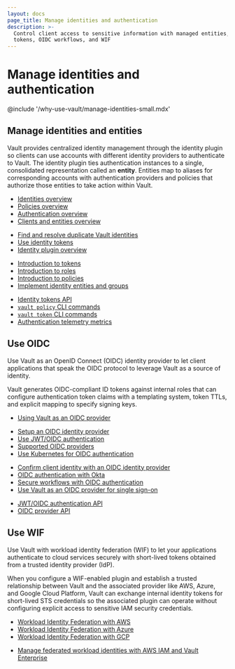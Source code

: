 ```yaml
---
layout: docs
page_title: Manage identities and authentication
description: >-
  Control client access to sensitive information with managed entities, identity
  tokens, OIDC workflows, and WIF
---
```


# Manage identities and authentication

@include '/why-use-vault/manage-identities-small.mdx'


## Manage identities and entities

Vault provides centralized identity management through the identity plugin so
clients can use accounts with different identity providers to authenticate to
Vault. The identity plugin ties authentication instances to a single,
consolidated representation called an **entity**. Entities map to aliases for
corresponding accounts with authentication providers and policies that authorize
those entities to take action within Vault.


<Tabs>
<Tab heading="Key concepts + Overviews" group="overviews">

- [Identities overview](/vault/docs/concepts/identity)
- [Policies overview](/vault/docs/concepts/policies)
- [Authentication overview](/vault/docs/concepts/auth)
- [Clients and entities overview](/vault/docs/concepts/client-count)


</Tab>
<Tab heading="Guides" group="guides">

- [Find and resolve duplicate Vault identities](/vault/docs/secrets/identity/deduplication)
- [Use identity tokens](/vault/docs/secrets/identity/identity-token)
- [Identity plugin overview](/vault/docs/secrets/identity)

</Tab>
<Tab heading="Tutorials" group="tutorials">

- [Introduction to tokens](/vault/tutorials/get-started/introduction-tokens)
- [Introduction to roles](/vault/tutorials/get-started/introduction-roles)
- [Introduction to policies](/vault/tutorials/get-started/introduction-policies)
- [Implement identity entities and groups](/vault/tutorials/auth-methods/identity)

</Tab>
<Tab heading="References" group="reference">

- [Identity tokens API](/vault/api-docs/secret/identity/tokens)
- [`vault policy` CLI commands](/vault/docs/commands/policy)
- [`vault token` CLI commands](/vault/docs/commands/token)
- [Authentication telemetry metrics](/vault/docs/internals/telemetry/metrics/authn)

</Tab>
</Tabs>


## Use OIDC

Use Vault as an OpenID Connect (OIDC) identity provider to let client
applications that speak the OIDC protocol to leverage Vault as a source of
identity.

Vault generates OIDC-compliant ID tokens against internal roles that can
configure authentication token claims with a templating system, token TTLs, and
explicit mapping to specify signing keys.

<Tabs>
<Tab heading="Key concepts + Overviews" group="overviews">

- [Using Vault as an OIDC provider](/vault/docs/concepts/oidc-provider)

</Tab>
<Tab heading="Guides" group="guides">

- [Setup an OIDC identity provider](/vault/docs/secrets/identity/oidc-provider)
- [Use JWT/OIDC authentication](/vault/docs/auth/jwt)
- [Supported OIDC providers](/vault/docs/auth/jwt/oidc-providers)
- [Use Kubernetes for OIDC authentication](/vault/docs/auth/jwt/oidc-providers/kubernetes)

</Tab>
<Tab heading="Tutorials" group="tutorials">

- [Confirm client identity with an OIDC identity provider](/vault/tutorials/auth-methods/oidc-identity-provider)
- [OIDC authentication with Okta](/vault/tutorials/manage-hcp-vault-dedicated/vault-oidc-okta)
- [Secure workflows with OIDC authentication](/vault/tutorials/auth-methods/oidc-auth)
- [Use Vault as an OIDC provider for single sign-on](/nomad/tutorials/single-sign-on/sso-oidc-vault)

</Tab>
<Tab heading="References" group="reference">

- [JWT/OIDC authentication API](/vault/api-docs/auth/jwt)
- [OIDC provider API](/vault/api-docs/secret/identity/oidc-provider)

</Tab>
</Tabs>


## Use WIF

Use Vault with workload identity federation (WIF) to let your applications
authenticate to cloud services securely with short-lived tokens obtained from a
trusted identity provider (IdP). 

When you configure a WIF-enabled plugin and establish a trusted relationship
between Vault and the associated  provider like AWS, Azure, and Google Cloud
Platform, Vault can exchange internal identity tokens for short-lived STS
credentials so the associated plugin can operate without configuring explicit
access to sensitive IAM security credentials.

<Tabs>
<Tab heading="Guides" group="guides">

- [Workload Identity Federation with AWS](/vault/docs/secrets/aws#plugin-workload-identity-federation-wif)
- [Workload Identity Federation with Azure](/vault/docs/secrets/azure#plugin-workload-identity-federation-wif)
- [Workload Identity Federation with GCP](/vault/docs/secrets/gcp#plugin-workload-identity-federation-wif)

</Tab>
<Tab heading="Tutorials" group="tutorials">

- [Manage federated workload identities with AWS IAM and Vault Enterprise](/vault/tutorials/enterprise/plugin-workoad-identity-federation)

</Tab>
</Tabs>